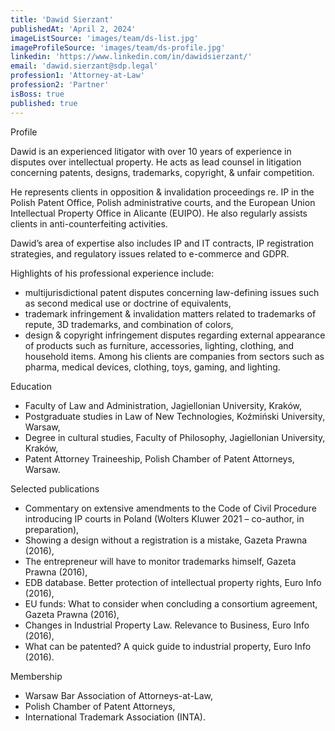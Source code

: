 ```yaml
---
title: 'Dawid Sierzant'
publishedAt: 'April 2, 2024'
imageListSource: 'images/team/ds-list.jpg'
imageProfileSource: 'images/team/ds-profile.jpg'
linkedin: 'https://www.linkedin.com/in/dawidsierzant/'
email: 'dawid.sierzant@sdp.legal'
profession1: 'Attorney-at-Law'
profession2: 'Partner'
isBoss: true
published: true
---
```


<ProfileSection type="profile">Profile</ProfileSection>

Dawid is an experienced litigator with over 10 years of experience in disputes over intellectual property. He acts as lead counsel in litigation concerning patents, designs, trademarks, copyright, & unfair competition.

He represents clients in opposition & invalidation proceedings re. IP in the Polish Patent Office, Polish administrative courts, and the European Union Intellectual Property Office in Alicante (EUIPO). He also regularly assists clients in anti-counterfeiting activities.

Dawid’s area of expertise also includes IP and IT contracts, IP registration strategies, and regulatory issues related to e-commerce and GDPR.

Highlights of his professional experience include:

- multijurisdictional patent disputes concerning law-defining issues such as second medical use or doctrine of equivalents,
- trademark infringement & invalidation matters related to trademarks of repute, 3D trademarks, and combination of colors,
- design & copyright infringement disputes regarding external appearance of products such as furniture, accessories, lighting, clothing, and household items.
Among his clients are companies from sectors such as pharma, medical devices, clothing, toys, gaming, and lighting.

<ProfileSection type="education">Education</ProfileSection>

- Faculty of Law and Administration, Jagiellonian University, Kraków,
- Postgraduate studies in Law of New Technologies, Koźmiński University, Warsaw,
- Degree in cultural studies, Faculty of Philosophy, Jagiellonian University, Kraków,
- Patent Attorney Traineeship, Polish Chamber of Patent Attorneys, Warsaw.

<ProfileSection type="publication">Selected publications</ProfileSection>

- Commentary on extensive amendments to the Code of Civil Procedure introducing IP courts in Poland (Wolters Kluwer 2021 – co-author, in preparation),
- Showing a design without a registration is a mistake, Gazeta Prawna (2016),
- The entrepreneur will have to monitor trademarks himself, Gazeta Prawna (2016),
- EDB database. Better protection of intellectual property rights, Euro Info (2016),
- EU funds: What to consider when concluding a consortium agreement, Gazeta Prawna (2016),
- Changes in Industrial Property Law. Relevance to Business, Euro Info (2016),
- What can be patented? A quick guide to industrial property, Euro Info (2016).

<ProfileSection type="publication">Membership</ProfileSection>

- Warsaw Bar Association of Attorneys-at-Law,
- Polish Chamber of Patent Attorneys,
- International Trademark Association (INTA).